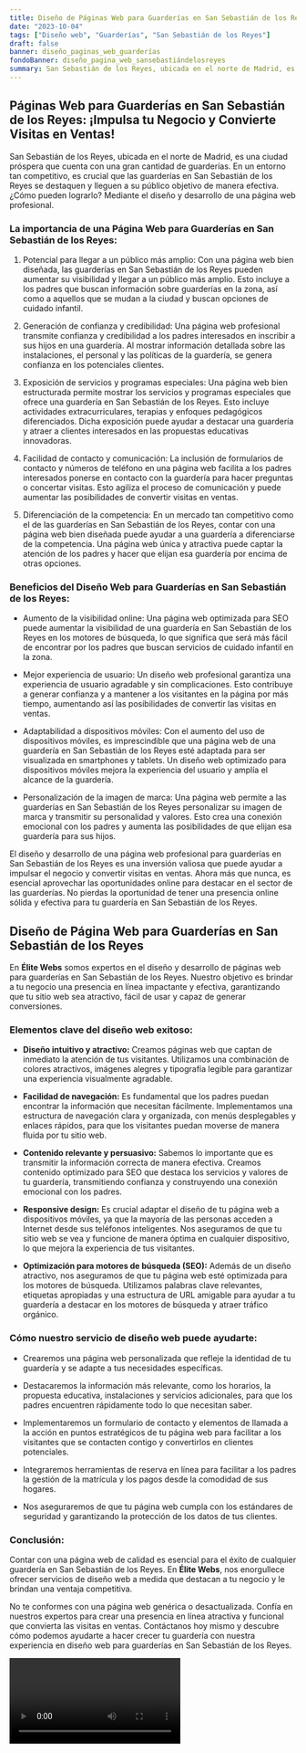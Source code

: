 ```yaml
---
title: Diseño de Páginas Web para Guarderías en San Sebastián de los Reyes
date: "2023-10-04"
tags: ["Diseño web", "Guarderías", "San Sebastián de los Reyes"]
draft: false
banner: diseño_paginas_web_guarderías
fondoBanner: diseño_pagina_web_sansebastiándelosreyes
summary: San Sebastián de los Reyes, ubicada en el norte de Madrid, es una ciudad próspera que cuenta con una gran cantidad de guarderías. En un entorno tan competitivo, es crucial que las guarderías en San Sebastián de los Reyes se destaquen y lleguen a su público objetivo de manera efectiva. ¿Cómo pueden lograrlo? Mediante el diseño y desarrollo de una página web profesional.
---
```



## Páginas Web para Guarderías en San Sebastián de los Reyes: ¡Impulsa tu Negocio y Convierte Visitas en Ventas!

San Sebastián de los Reyes, ubicada en el norte de Madrid, es una ciudad próspera que cuenta con una gran cantidad de guarderías. En un entorno tan competitivo, es crucial que las guarderías en San Sebastián de los Reyes se destaquen y lleguen a su público objetivo de manera efectiva. ¿Cómo pueden lograrlo? Mediante el diseño y desarrollo de una página web profesional.

### La importancia de una Página Web para Guarderías en San Sebastián de los Reyes:

1. Potencial para llegar a un público más amplio: Con una página web bien diseñada, las guarderías en San Sebastián de los Reyes pueden aumentar su visibilidad y llegar a un público más amplio. Esto incluye a los padres que buscan información sobre guarderías en la zona, así como a aquellos que se mudan a la ciudad y buscan opciones de cuidado infantil.

2. Generación de confianza y credibilidad: Una página web profesional transmite confianza y credibilidad a los padres interesados en inscribir a sus hijos en una guardería. Al mostrar información detallada sobre las instalaciones, el personal y las políticas de la guardería, se genera confianza en los potenciales clientes.

3. Exposición de servicios y programas especiales: Una página web bien estructurada permite mostrar los servicios y programas especiales que ofrece una guardería en San Sebastián de los Reyes. Esto incluye actividades extracurriculares, terapias y enfoques pedagógicos diferenciados. Dicha exposición puede ayudar a destacar una guardería y atraer a clientes interesados en las propuestas educativas innovadoras.

4. Facilidad de contacto y comunicación: La inclusión de formularios de contacto y números de teléfono en una página web facilita a los padres interesados ponerse en contacto con la guardería para hacer preguntas o concertar visitas. Esto agiliza el proceso de comunicación y puede aumentar las posibilidades de convertir visitas en ventas.

5. Diferenciación de la competencia: En un mercado tan competitivo como el de las guarderías en San Sebastián de los Reyes, contar con una página web bien diseñada puede ayudar a una guardería a diferenciarse de la competencia. Una página web única y atractiva puede captar la atención de los padres y hacer que elijan esa guardería por encima de otras opciones.

### Beneficios del Diseño Web para Guarderías en San Sebastián de los Reyes:

- Aumento de la visibilidad online: Una página web optimizada para SEO puede aumentar la visibilidad de una guardería en San Sebastián de los Reyes en los motores de búsqueda, lo que significa que será más fácil de encontrar por los padres que buscan servicios de cuidado infantil en la zona.

- Mejor experiencia de usuario: Un diseño web profesional garantiza una experiencia de usuario agradable y sin complicaciones. Esto contribuye a generar confianza y a mantener a los visitantes en la página por más tiempo, aumentando así las posibilidades de convertir las visitas en ventas.

- Adaptabilidad a dispositivos móviles: Con el aumento del uso de dispositivos móviles, es imprescindible que una página web de una guardería en San Sebastián de los Reyes esté adaptada para ser visualizada en smartphones y tablets. Un diseño web optimizado para dispositivos móviles mejora la experiencia del usuario y amplía el alcance de la guardería.

- Personalización de la imagen de marca: Una página web permite a las guarderías en San Sebastián de los Reyes personalizar su imagen de marca y transmitir su personalidad y valores. Esto crea una conexión emocional con los padres y aumenta las posibilidades de que elijan esa guardería para sus hijos.

El diseño y desarrollo de una página web profesional para guarderías en San Sebastián de los Reyes es una inversión valiosa que puede ayudar a impulsar el negocio y convertir visitas en ventas. Ahora más que nunca, es esencial aprovechar las oportunidades online para destacar en el sector de las guarderías. No pierdas la oportunidad de tener una presencia online sólida y efectiva para tu guardería en San Sebastián de los Reyes.

<GifSeo />

<Cta />

## Diseño de Página Web para Guarderías en San Sebastián de los Reyes

En **Élite Webs** somos expertos en el diseño y desarrollo de páginas web para guarderías en San Sebastián de los Reyes. Nuestro objetivo es brindar a tu negocio una presencia en línea impactante y efectiva, garantizando que tu sitio web sea atractivo, fácil de usar y capaz de generar conversiones.

### Elementos clave del diseño web exitoso:

- **Diseño intuitivo y atractivo:** Creamos páginas web que captan de inmediato la atención de tus visitantes. Utilizamos una combinación de colores atractivos, imágenes alegres y tipografía legible para garantizar una experiencia visualmente agradable.

- **Facilidad de navegación:** Es fundamental que los padres puedan encontrar la información que necesitan fácilmente. Implementamos una estructura de navegación clara y organizada, con menús desplegables y enlaces rápidos, para que los visitantes puedan moverse de manera fluida por tu sitio web.

- **Contenido relevante y persuasivo:** Sabemos lo importante que es transmitir la información correcta de manera efectiva. Creamos contenido optimizado para SEO que destaca los servicios y valores de tu guardería, transmitiendo confianza y construyendo una conexión emocional con los padres.

- **Responsive design:** Es crucial adaptar el diseño de tu página web a dispositivos móviles, ya que la mayoría de las personas acceden a Internet desde sus teléfonos inteligentes. Nos aseguramos de que tu sitio web se vea y funcione de manera óptima en cualquier dispositivo, lo que mejora la experiencia de tus visitantes.

- **Optimización para motores de búsqueda (SEO):** Además de un diseño atractivo, nos aseguramos de que tu página web esté optimizada para los motores de búsqueda. Utilizamos palabras clave relevantes, etiquetas apropiadas y una estructura de URL amigable para ayudar a tu guardería a destacar en los motores de búsqueda y atraer tráfico orgánico.

### Cómo nuestro servicio de diseño web puede ayudarte:

- Crearemos una página web personalizada que refleje la identidad de tu guardería y se adapte a tus necesidades específicas.

- Destacaremos la información más relevante, como los horarios, la propuesta educativa, instalaciones y servicios adicionales, para que los padres encuentren rápidamente todo lo que necesitan saber.

- Implementaremos un formulario de contacto y elementos de llamada a la acción en puntos estratégicos de tu página web para facilitar a los visitantes que se contacten contigo y convertirlos en clientes potenciales.

- Integraremos herramientas de reserva en línea para facilitar a los padres la gestión de la matrícula y los pagos desde la comodidad de sus hogares.

- Nos aseguraremos de que tu página web cumpla con los estándares de seguridad y garantizando la protección de los datos de tus clientes.

### Conclusión:

Contar con una página web de calidad es esencial para el éxito de cualquier guardería en San Sebastián de los Reyes. En **Élite Webs**, nos enorgullece ofrecer servicios de diseño web a medida que destacan a tu negocio y le brindan una ventaja competitiva.

No te conformes con una página web genérica o desactualizada. Confía en nuestros expertos para crear una presencia en línea atractiva y funcional que convierta las visitas en ventas. Contáctanos hoy mismo y descubre cómo podemos ayudarte a hacer crecer tu guardería con nuestra experiencia en diseño web para guarderías en San Sebastián de los Reyes.

<Video />

<CtaBot job="Guarderías" city="San Sebastián de los Reyes" />

<Gmaps query="San Sebastián de los Reyes+españa+maps" />
